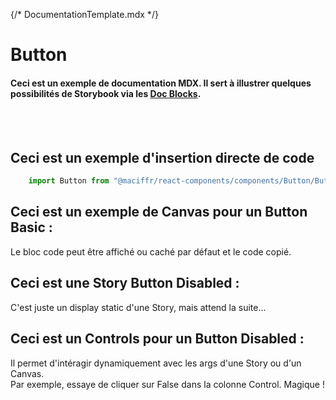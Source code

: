 {/* DocumentationTemplate.mdx */}


<Meta
    of={ButtonStories}
/>

# Button
#### Ceci est un exemple de documentation MDX. Il sert à illustrer quelques possibilités de Storybook via les <a target="_blank" href="https://storybook.js.org/docs/react/writing-docs/doc-blocks">Doc Blocks</a>.

<br />
<br />

## Ceci est un exemple d'insertion directe de code
```js
    import Button from "@maciffr/react-components/components/Button/Button";
```

## Ceci est un exemple de Canvas pour un Button Basic :
<Canvas of={ButtonStories.Basic} sourceState="shown" />
Le bloc code peut être affiché ou caché par défaut et le code copié.

## Ceci est une Story Button Disabled :
<Story of={ButtonStories.Disabled} />
C'est juste un display static d'une Story, mais attend la suite...

## Ceci est un Controls pour un Button Disabled :
<Controls of={ButtonStories.Disabled} />
Il permet d'intéragir dynamiquement avec les args d'une Story ou d'un Canvas. <br />
Par exemple, essaye de cliquer sur False dans la colonne Control. Magique !

<div className="mcf-container">
    <div className="mcf-row">
        <Canvas of={ButtonStories.Disabled} sourceState="shown" className="mcf-col"/>
        <Controls of={ButtonStories.Disabled} className="mcf-col" />
    </div>
</div>

